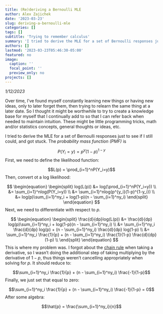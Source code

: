 ```yaml
---
title: (Re)deriving a Bernoulli MLE
author: Alex Zajichek
date: '2023-03-23'
slug: deriving-a-bernoulli-mle
categories: []
tags: []
subtitle: 'Trying to remember calculus'
summary: 'I tried to derive the MLE for a set of Bernoulli responses just to see if I still could, and got stuck.'
authors: []
lastmod: '2023-03-23T05:46:30-05:00'
featured: no
image:
  caption: ''
  focal_point: ''
  preview_only: no
projects: []
---
```


_1/12/2023_

Over time, I've found myself constantly learning new things or having new ideas, only to later forget them, then trying to relearn the same thing at a later date. So I thought it might be worthwhile to try to create a knowledge base for myself that I continually add to so that I can refer back when needed to maintain intuition. These might be little programming tricks, math and/or statistics concepts, general thoughts or ideas, etc. 

I tried to derive the MLE for a set of Bernoulli responses just to see if I still could, and got stuck. The _probability mass function (PMF)_ is

$$P(Y_i = y) = p^y(1-p)^{1-y}$$
First, we need to define the likelihood function:

$$L(p) = \prod_{i=1}^nP(Y_i=y)$$
Then, convert ot a log likelihood:

$$
\begin{equation} 
\begin{split}
log(L(p)) 
&= log(\prod_{i=1}^nP(Y_i=y)) \\
&= \sum_{i=1}^nlog(P(Y_i=y)) \\
&= \sum_{i=1}^nlog(p^{y_i}(1-p)^{1-y_i}) \\
&= log(p)\sum_{i=1}^ny_i + log(1-p)(n - \sum_{i=1}^ny_i)
\end{split}
\end{equation}
$$
Next, we need to differentiate with respect to $p$.

$$
\begin{equation} 
\begin{split}
\frac{d}{dp}log(L(p)) 
&= \frac{d}{dp} log(p)\sum_{i=1}^ny_i + log(1-p)(n - \sum_{i=1}^ny_i) \\
&= \sum_{i=1}^ny_i \frac{d}{dp} log(p) + (n - \sum_{i=1}^ny_i) \frac{d}{dp} log(1-p) \\
&= \sum_{i=1}^ny_i \frac{1}{p} + (n - \sum_{i=1}^ny_i) \frac{1}{1-p} \frac{d}{dp} (1-p) \\
\end{split}
\end{equation}
$$
This is where my problem was. I forgot about the [chain rule](https://en.wikipedia.org/wiki/Chain_rule) when taking a derivative, so I wasn't doing the additional step of taking multiplying by the derivative of $1-p$, thus things weren't cancelling appropriately when solving for $p$. It should reduce to:

$$\sum_{i=1}^ny_i \frac{1}{p} + (n - \sum_{i=1}^ny_i) \frac{-1}{1-p}$$
Finally, we just set that equal to zero:

$$\sum_{i=1}^ny_i \frac{1}{p} + (n - \sum_{i=1}^ny_i) \frac{-1}{1-p} = 0$$
After some algebra:

$$\hat{p} = \frac{\sum_{i=1}^ny_i}{n}$$
